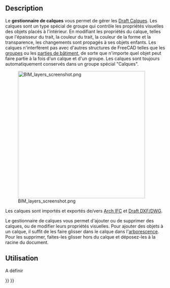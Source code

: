 <languages/>

{{Docnav/fr
|[[Draft_Layer/fr|Calque]]
|[[Draft_AddNamedGroup/fr|Groupe nommé]]
|[[Draft_Workbench/fr|Atelier Draft]]
|IconL=Draft_Layer.svg
|IconR=Draft_AddNamedGroup.svg
|IconC=Workbench_Draft.svg
}}

{{GuiCommand/fr
|Name=Draft LayerManager
|Name/fr=Draft Gestionnaire de calques
|MenuLocation=Utilitaires → Gérer les calques
|Workbenches=[[Draft_Workbench/fr|Draft]]
|Version=0.21
|SeeAlso=[[BIM_Workbench/fr|Atelier BIM]], [[Draft_Layer/fr|Draft Calque]]
}}

==Description==

Le '''gestionnaire de calques''' vous permet de gérer les [[Draft_Layer/fr|Draft Calques]]. Les calques sont un type spécial de groupe qui contrôle les propriétés visuelles des objets placés à l'intérieur. En modifiant les propriétés du calque, telles que l'épaisseur du trait, la couleur du trait, la couleur de la forme et la transparence, les changements sont propagés à ses objets enfants. Les calques n'interfèrent pas avec d'autres structures de FreeCAD telles que les [[Std_Group/fr|groupes]] ou les [[Arch_BuildingPart/fr|parties de bâtiment]], de sorte que n'importe quel objet peut faire partie à la fois d'un calque et d'un groupe. Les calques sont toujours automatiquement conservés dans un groupe spécial "Calques".

[[Image:BIM_layers_screenshot.png|400px]]

Les calques sont importés et exportés de/vers [[Arch_IFC/fr|Arch IFC]] et [[Draft_DXF/fr|Draft DXF/DWG]].

Le gestionnaire de calques vous permet d'ajouter ou de supprimer des calques, ou de modifier leurs propriétés visuelles. Pour ajouter des objets à un calque, il suffit de les faire glisser dans le calque dans l'[[Tree_view/fr|arborescence]]. Pour les supprimer, faites-les glisser hors du calque et déposez-les à la racine du document.

<span id="Usage"></span>
==Utilisation==

A définir


{{Docnav/fr
|[[Draft_Layer/fr|Calque]]
|[[Draft_AddNamedGroup/fr|Groupe nommé]]
|[[Draft_Workbench/fr|Atelier Draft]]
|IconL=Draft_Layer.svg
|IconR=Draft_AddNamedGroup.svg
|IconC=Workbench_Draft.svg
}}

{{Draft Tools navi{{#translation:}}}}
{{Userdocnavi{{#translation:}}}}
